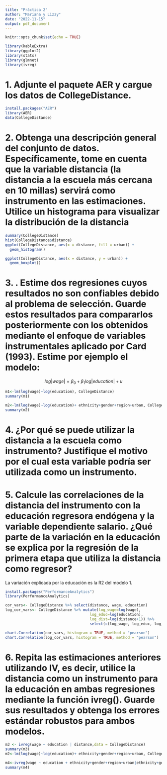 ---
title: "Práctica 2"
author: "Mariana y Lizzy"
date: "2022-11-15"
output: pdf_document
---

```{r setup, include=FALSE}
knitr::opts_chunk$set(echo = TRUE)
```

```{r}
library(kableExtra)
library(ggplot2)
library(stats)
library(glmnet)
library(ivreg)
```


# 1. Adjunte el paquete AER y cargue los datos de CollegeDistance.


```{r, echo=FALSE}
install.packages("AER")
library(AER)
data(CollegeDistance)
```

# 2. Obtenga una descripción general del conjunto de datos. Específicamente, tome en cuenta que la variable distancia (la distancia a la escuela más cercana en 10 millas) servirá como instrumento en las estimaciones. Utilice un histograma para visualizar la distribución de la distancia

```{r}
summary(CollegeDistance)
hist(CollegeDistance$distance)
ggplot(CollegeDistance, aes(x = distance, fill = urban)) + 
  geom_histogram()

ggplot(CollegeDistance, aes(x = distance, y = urban)) + 
  geom_boxplot()

```

# 3. . Estime dos regresiones cuyos resultados no son confiables debido al problema de selección. Guarde estos resultados para compararlos posteriormente con los obtenidos mediante el enfoque de variables instrumentales aplicado por Card (1993). Estime por ejemplo el modelo:
$$log|wage| = \beta_0 +\beta_1 log|education| + u$$
```{r}
m1<-lm(log(wage)~log(education), CollegeDistance)
summary(m1)

m2<-lm(log(wage)~log(education)+ ethnicity+gender+region+urban, CollegeDistance)
summary(m2)
```


# 4. ¿Por qué se puede utilizar la distancia a la escuela como instrumento? Justifique el motivo por el cual esta variable podría ser utilizada como un instrumento.


# 5. Calcule las correlaciones de la distancia del instrumento con la educación regresora endógena y la variable dependiente salario. ¿Qué parte de la variación en la educación se explica por la regresión de la primera etapa que utiliza la distancia como regresor?

La variación explicada por la educación es la R2 del modelo 1. 

```{r}
install.packages("PerformanceAnalytics")
library(PerformanceAnalytics)

cor_vars<- CollegeDistance %>% select(distance, wage, education)
log_cor_vars<- CollegeDistance %>% mutate(log_wage=log(wage),
                                      log_educ=log(education),
                                      log_dist=log(distance+1)) %>% 
                                      select(c(log_wage, log_educ, log_dist))

chart.Correlation(cor_vars, histogram = TRUE, method = "pearson")
chart.Correlation(log_cor_vars, histogram = TRUE, method = "pearson")
```
# 6. Repita las estimaciones anteriores utilizando IV, es decir, utilice la distancia como un instrumento para la educación en ambas regresiones mediante la función ivreg(). Guarde sus resultados y obtenga los errores estándar robustos para ambos modelos.


```{r}
m3 <- ivreg(wage ~ education | distance,data = CollegeDistance)  
summary(m3)
m2<-lm(log(wage)~log(education)+ ethnicity+gender+region+urban, CollegeDistance)

m4<-ivreg(wage ~ education + ethnicity+gender+region+urban|ethnicity+gender+region+urban+distance,data = CollegeDistance)
summary(m4)
```

